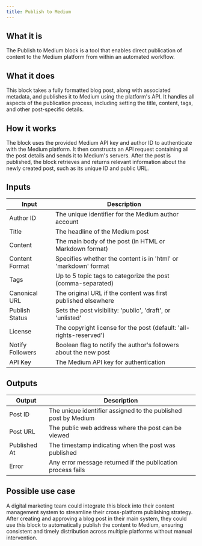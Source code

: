```yaml
---
title: Publish to Medium
---
```


## What it is
The Publish to Medium block is a tool that enables direct publication of content to the Medium platform from within an automated workflow.

## What it does
This block takes a fully formatted blog post, along with associated metadata, and publishes it to Medium using the platform's API. It handles all aspects of the publication process, including setting the title, content, tags, and other post-specific details.

## How it works
The block uses the provided Medium API key and author ID to authenticate with the Medium platform. It then constructs an API request containing all the post details and sends it to Medium's servers. After the post is published, the block retrieves and returns relevant information about the newly created post, such as its unique ID and public URL.

## Inputs
| Input | Description |
|-------|-------------|
| Author ID | The unique identifier for the Medium author account |
| Title | The headline of the Medium post |
| Content | The main body of the post (in HTML or Markdown format) |
| Content Format | Specifies whether the content is in 'html' or 'markdown' format |
| Tags | Up to 5 topic tags to categorize the post (comma-separated) |
| Canonical URL | The original URL if the content was first published elsewhere |
| Publish Status | Sets the post visibility: 'public', 'draft', or 'unlisted' |
| License | The copyright license for the post (default: 'all-rights-reserved') |
| Notify Followers | Boolean flag to notify the author's followers about the new post |
| API Key | The Medium API key for authentication |

## Outputs
| Output | Description |
|--------|-------------|
| Post ID | The unique identifier assigned to the published post by Medium |
| Post URL | The public web address where the post can be viewed |
| Published At | The timestamp indicating when the post was published |
| Error | Any error message returned if the publication process fails |

## Possible use case
A digital marketing team could integrate this block into their content management system to streamline their cross-platform publishing strategy. After creating and approving a blog post in their main system, they could use this block to automatically publish the content to Medium, ensuring consistent and timely distribution across multiple platforms without manual intervention.
